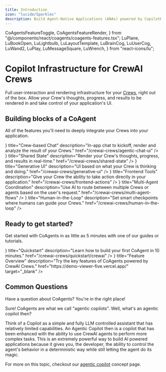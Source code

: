 ```yaml
---
title: Introduction
icon: "lucide/Sparkles"
description: Build Agent-Native Applications (ANAs) powered by CopilotKit and CrewAI Flows.
---
```


  CoAgentsFeatureToggle,
  CoAgentsFeatureRender,
} from "@/components/react/coagents/coagents-features.tsx";
  LuPlane,
  LuBookOpen,
  LuLightbulb,
  LuLayoutTemplate,
  LuBrainCog,
  LuUserCog,
  LuWand2,
  LuPlay,
  LuMessageSquare,
  LuWrench,
} from "react-icons/lu";

# Copilot Infrastructure for CrewAI Crews

Full user-interaction and rendering infrastructure for your [Crews](https://docs.crewai.com/), right out of the box. Allow your 
Crew's thoughts, progress, and results to be rendered in and take control of your application's UI.

## Building blocks of a CoAgent

All of the features you'll need to deeply integrate your Crews into your application.

<Cards className="gap-6">
  <Card
    className="p-6 rounded-xl text-base"
    icon={<LuMessageSquare className="text-orange-500 dark:text-orange-300" />}
    title="Crew-based Chat"
    description="In-app chat to kickoff, render and analyze the result of your Crews."
    href="/crewai-crews/agentic-chat-ui"
  />
  <Card
    className="p-6 rounded-xl text-base"
    icon={<FaSync className="text-orange-500 dark:text-orange-300" />}
    title="Shared State"
    description="Render your Crew's thoughts, progress, and results in real-time."
    href="/crewai-crews/shared-state"
  />
  <Card
    className="p-6 rounded-xl text-base"
    icon={<LuLayoutTemplate className="text-orange-500 dark:text-orange-300" />}
    title="Generative UI"
    description="UI based on what your Crew is thinking and doing."
    href="/crewai-crews/generative-ui"
  />
  <Card
    className="p-6 rounded-xl text-base"
    icon={<LuWand2 className="text-orange-500 dark:text-orange-300" />}
    title="Frontend Tools"
    description="Give your Crew the ability to take action directly in your application."
    href="/crewai-crews/frontend-actions"
  />
  <Card
    className="p-6 rounded-xl text-base"
    icon={<LuUserCog className="text-orange-500 dark:text-orange-300" />}
    title="Multi-Agent Coordination"
    description="Use AI to route between multiple Crews or agents based on the user's request."
    href="/crewai-crews/multi-agent-flows"
  />
  <Card
    className="p-6 rounded-xl text-base"
    icon={<LuUserCog className="text-orange-500 dark:text-orange-300" />}
    title="Human-in-the-Loop"
    description="Set smart checkpoints where humans can guide your Crews."
    href="/crewai-crews/human-in-the-loop"
  />
</Cards>

## Ready to get started?

Get started with CoAgents in as little as 5 minutes with one of our guides or tutorials.

<Cards className="gap-6">
  <Card
    className="p-6 rounded-xl text-base"
    icon={<LuPlay className="text-orange-500 dark:text-orange-300" />}
    title="Quickstart"
    description="Learn how to build your first CoAgent in 10 minutes."
    href="/crewai-crews/quickstart/crewai"
  />
  <Card
    className="p-6 rounded-xl text-base"
    icon={<TelescopeIcon className="text-orange-500 dark:text-orange-300" />}
    title="Feature Overview"
    description="Try the key features of CoAgents powered by CrewAI Crews."
    href="https://demo-viewer-five.vercel.app/"
    target="_blank"
  />
</Cards>

## Common Questions

Have a question about CoAgents? You're in the right place!

<Accordions>
<Accordion title="Can you explain what a CoAgent is in more detail?">
Sure! CoAgents are what we call "agentic copilots". Well, what's an agentic copilot then?

Think of a Copilot as a simple and fully LLM controlled assistant that has relatively limited capabilities. An Agentic Copilot then is a copilot
that has been enhanced with the ability to use CrewAI agents to perform more complex tasks. This is an extremely powerful way to build AI
powered applications because it gives you, the developer, the ability to control the agent's behavior in a deterministic way while still letting
the agent do its magic.

For more on this topic, checkout our [agentic copilot](/crewai-crews/concepts/agentic-copilots) concept page.

</Accordion>
</Accordions>
